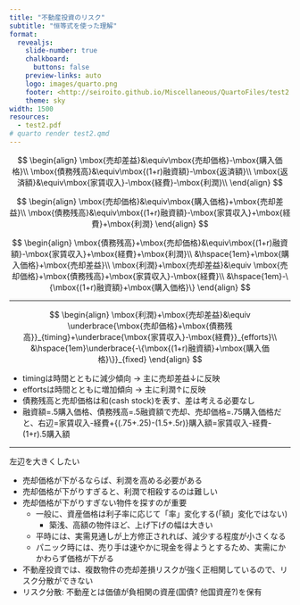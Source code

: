 ```yaml
---
title: "不動産投資のリスク"
subtitle: "恒等式を使った理解"
format:
  revealjs: 
    slide-number: true
    chalkboard: 
      buttons: false
    preview-links: auto
    logo: images/quarto.png
    footer: <http://seiroito.github.io/Miscellaneous/QuartoFiles/test2.html>
    theme: sky
width: 1500
resources:
  - test2.pdf
# quarto render test2.qmd
---
```


::: {.incremental}
$$
\begin{align}
\mbox{売却差益}&\equiv\mbox{売却価格}-\mbox{購入価格}\\
\mbox{債務残高}&\equiv\mbox{(1+r)融資額}-\mbox{返済額}\\
\mbox{返済額}&\equiv\mbox{家賃収入}-\mbox{経費}-\mbox{利潤}\\
\end{align}
$$
:::
::: {.incremental}
$$
\begin{align}
\mbox{売却価格}&\equiv\mbox{購入価格}+\mbox{売却差益}\\
\mbox{債務残高}&\equiv\mbox{(1+r)融資額}-\mbox{家賃収入}+\mbox{経費}+\mbox{利潤}
\end{align}
$$
:::
::: {.incremental}
$$
\begin{align}
\mbox{債務残高}+\mbox{売却価格}&\equiv\mbox{(1+r)融資額}-\mbox{家賃収入}+\mbox{経費}+\mbox{利潤}\\
&\hspace{1em}+\mbox{購入価格}+\mbox{売却差益}\\
\mbox{利潤}+\mbox{売却差益}&\equiv
\mbox{売却価格}+\mbox{債務残高}+\mbox{家賃収入}-\mbox{経費}\\
&\hspace{1em}-\{\mbox{(1+r)融資額}+\mbox{購入価格}\}
\end{align}
$$
:::

----

$$
\begin{align}
\mbox{利潤}+\mbox{売却差益}&\equiv
\underbrace{\mbox{売却価格}+\mbox{債務残高}}_{timing}+\underbrace{\mbox{家賃収入}-\mbox{経費}}_{efforts}\\
&\hspace{1em}\underbrace{-\{\mbox{(1+r)融資額}+\mbox{購入価格}\}}_{fixed}
\end{align}
$$

::: {.incremental}
* timingは時間とともに減少傾向 &rarr; 主に売却差益&darr;に反映  
* effortsは時間とともに増加傾向 &rarr; 主に利潤&uarr;に反映  
* 債務残高と売却価格は和(cash stock)を表す、差は考える必要なし  
* 融資額=.5購入価格、債務残高=.5融資額で売却、売却価格=.75購入価格だと、右辺=家賃収入-経費+\{(.75+.25)-(1.5+.5r)\}購入額=家賃収入-経費-(1+r).5購入額  
:::

----
左辺を大きくしたい  

::: {.incremental}
* 売却価格が下がるならば、利潤を高める必要がある  
* 売却価格が下がりすぎると、利潤で相殺するのは難しい  
* 売却価格が下がりすぎない物件を探すのが重要  
   * 一般に、資産価格は利子率に応じて「率」変化する(「額」変化ではない)  
     * 築浅、高額の物件ほど、上げ下げの幅は大きい  
   * 平時には、実需見通しが上方修正されれば、減少する程度が小さくなる  
   * パニック時には、売り手は速やかに現金を得ようとするため、実需にかかわらず価格が下がる  
* 不動産投資では、複数物件の売却差損リスクが強く正相関しているので、リスク分散ができない   
* リスク分散: 不動産とは価値が負相関の資産(国債? 他国資産?)を保有  
:::


